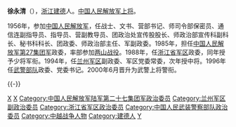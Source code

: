 {{模板:中国人民解放军将领
| name = 徐永清
| image name = 
| width = 
| job = [[中国人民武装警察部队|中国人民武装警察部队]]第六任[[中国人民武装警察部队|政治委员]]
| job2 = 
| period = 1996年2月 - 2003年12月
| birthname = 
| other_names = 
| foreign_names =
| english_names =
| Sex = 男
| date of birth = 1938年8月
| place of birth = {{ROC-1928}}[[浙江|浙江]][[建德|建德]]
| date of death =  
| place of death = 
| nationality = {{PRC}}
| residence = {{PRC}}[[北京市|北京市]]
| languages = 
| height = 
| weight = 
| party = {{CPC}}
| rank = [[上将|上将]]
| spouse = 
| relatives = 
| educate = 
*[[中国人民解放军国防大学|中国人民解放军国防大学]]
| past = 
| work =
| award = 
| rankrecord= 
*1988年被授予[[少将|少将]]军衔
*1995年7月晋升[[中将|中将]]军衔
*1996年2月改为[[武警中将|武警中将]]警衔
*2000年6月晋升[[武警上将|武警上将]]警衔
}}

'''徐永清'''（{{bd|1938年|||catIdx=X徐}}），[[浙江|浙江]][[建德|建德]]人。[[中国人民解放军上将|中国人民解放军上将]]。

1956年，参加[[中国人民解放军|中国人民解放军]]，任战士、文书、营部书记、师司令部保密员、通信连副指导员、指导员、营副教导员、团政治处宣传股股长、师政治部宣传科副科长、秘书科科长、团政委、师政治部主任、军副政委。1985年，担任[[中国人民解放军第27集团军|中国人民解放军第27集团军]]政委，率部参加[[两山战役|两山战役]]。1988年，任[[浙江省军区|浙江省军区]]政委，同年授予少将军衔。1994年，任[[兰州军区|兰州军区]]副政委、军区党委常委，次年授中将。1996年任[[武警部队|武警部队]]政委、党委书记。2000年6月晋升为武警上将警衔。

{{-}}
{{start box}}
{{s-mil}}
{{s-before|[[张树田|张树田]]}}
{{s-title|[[中国人民武装警察部队|中国人民武装警察部队]][[政治委员|政治委员]]|1996年2月 - 2003年12月}}  
{{s-after|[[隋明太|隋明太]]}}
{{end box}}
{{中国人民武装警察部队政治委员}}
{{中国人民解放军上将/2000}}
{{中国人民武装警察部队上将}}
[[Category:中国人民武装警察部队上将|X]]
[[Category:中国人民解放军上将|X]]
[[Category:中国人民解放军陆军第二十七集团军政治委员|Category:中国人民解放军陆军第二十七集团军政治委员]]
[[Category:兰州军区副政治委员|Category:兰州军区副政治委员]]
[[Category:浙江省军区政治委员|Category:浙江省军区政治委员]]
[[Category:中国人民武装警察部队政治委员|Category:中国人民武装警察部队政治委员]]
[[Category:中越战争人物|Category:中越战争人物]]
[[Category:建德人|Category:建德人]]
[[Category:徐姓|Y]]